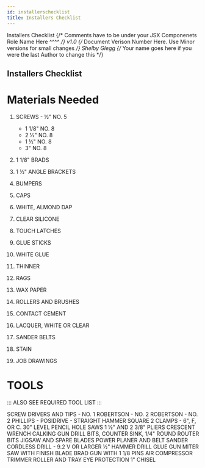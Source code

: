 ---
id: installerschecklist
title: Installers Checklist
---

<span class="badge badge--primary">Installers Checklist</span>
{/* Comments have to be under your JSX Componenets
    Role Name Here ^^^^ */}
<span class="badge badge--secondary">v1.0</span>
{/* Document Verison Number Here. Use Minor versions for small changes */}
<span class="badge badge--success">Shelby Glegg</span>
{/* Your name goes here if you were the last Author to change this */}

## Installers Checklist

# Materials Needed

1. SCREWS - ½" NO. 5 
   - 1 1/8" NO. 8 
   - 2 ½" NO. 8 
   -  1 ½" NO. 8 
   -  3" NO. 8 

2. 1 1/8" BRADS
3. 1 ½" ANGLE BRACKETS 
4. BUMPERS 
5. CAPS 
6. WHITE, ALMOND DAP 
7. CLEAR SILICONE 
8. TOUCH LATCHES 
9. GLUE STICKS 
10. WHITE GLUE 
11. THINNER 
12. RAGS 
13. WAX PAPER 
14. ROLLERS AND BRUSHES 
15. CONTACT CEMENT 
16. LACQUER, WHITE OR CLEAR 
17. SANDER BELTS 
18. STAIN 
19. JOB DRAWINGS 

 # TOOLS 
::: ALSO SEE REQUIRED TOOL LIST :::

SCREW DRIVERS AND TIPS  - NO. 1 ROBERTSON 
     - NO. 2 ROBERTSON 
     - NO. 2 PHILLIPS 
     - POSIDRIVE 
     - STRAIGHT 
HAMMER 
SQUARE 
2 CLAMPS - 6", F, OR C. 
30" LEVEL 
PENCIL 
HOLE SAWS 1 ½" AND 2 3/8" 
PLIERS 
CRESCENT WRENCH 
CALKING GUN 
DRILL BITS, COUNTER SINK, 1/4" ROUND ROUTER BITS 
JIGSAW AND SPARE BLADES 
POWER PLANER AND BELT SANDER 
CORDLESS DRILL - 9.2 V OR LARGER 
½" HAMMER DRILL 
GLUE GUN 
MITER SAW WITH FINISH BLADE 
BRAD GUN WITH 1 1/8 PINS 
AIR COMPRESSOR 
TRIMMER 
ROLLER AND TRAY 
EYE PROTECTION 
1" CHISEL 